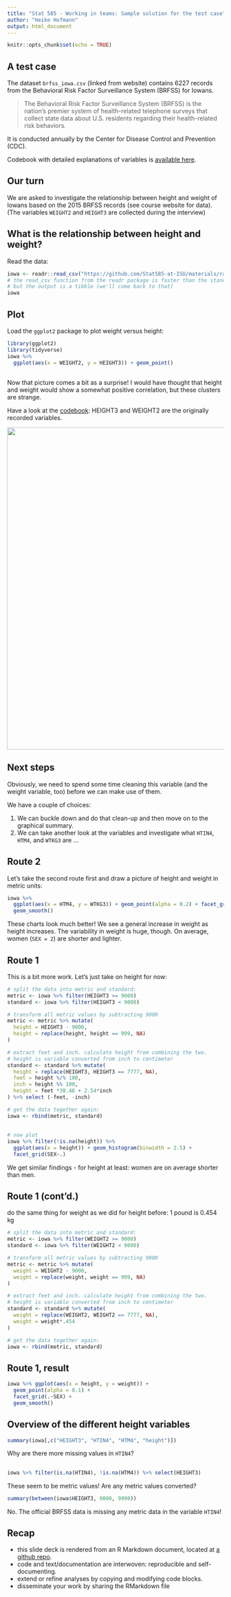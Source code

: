 ```yaml
---
title: "Stat 585 - Working in teams: Sample solution for the test case"
author: "Heike Hofmann"
output: html_document
---
```

```r
knitr::opts_chunk$set(echo = TRUE)
```

## A test case

The dataset `brfss_iowa.csv` (linked from website) contains 6227 records from the Behavioral Risk Factor Surveillance System (BRFSS) for Iowans.

> The Behavioral Risk Factor Surveillance System (BRFSS) is the nation's premier system of health-related telephone surveys that collect state data about U.S. residents regarding their health-related risk behaviors.

It is conducted annually by the Center for Disease Control and Prevention (CDC).

Codebook with detailed explanations of variables is [available here](https://www.cdc.gov/brfss/annual_data/2015/pdf/codebook15_llcp.pdf).

## Our turn

We are asked to investigate the relationship between height and weight of Iowans based on the 2015 BRFSS records (see course website for data).
(The variables `WEIGHT2` and `HEIGHT3` are collected during the interview)

## What is the relationship between height and weight? 

Read the data: 

```r
iowa <- readr::read_csv("https://github.com/Stat585-at-ISU/materials/raw/master/01_collaborative-environment/data/brfss_iowa.csv") 
# the read_csv function from the readr package is faster than the standard read.csv
# but the output is a tibble (we'll come back to that)
iowa
```

## Plot 

Load the `ggplot2` package to plot weight versus height:
```r
library(ggplot2)
library(tidyverse)
iowa %>% 
  ggplot(aes(x = WEIGHT2, y = HEIGHT3)) + geom_point()
```

## 
Now that picture comes a bit as a surprise! I would have thought that height and weight would show a somewhat positive correlation, but these clusters are strange.

Have a look at the [codebook](https://www.cdc.gov/brfss/annual_data/2015/pdf/codebook15_llcp.pdf): HEIGHT3 and WEIGHT2 are the originally recorded variables.

<img src="https://github.com/Stat585-at-ISU/materials/raw/master/01_collaborative-environment/images/codebook-height3.png" width=750>

## Next steps

Obviously, we need to spend some time cleaning this variable (and the weight variable, too) before we can make use of them. 

We have a couple of choices: 

(1) We can buckle down and do that clean-up and then move on to the graphical summary. 
(2) We can take another look at the variables and investigate what `HTIN4`, `HTM4`, and `WTKG3` are ... 

## Route 2

Let's take the second route first and draw a picture of height and weight in metric units:

```r
iowa %>% 
  ggplot(aes(x = HTM4, y = WTKG3)) + geom_point(alpha = 0.2) + facet_grid(.~SEX) +
  geom_smooth()
```

These charts look much better! We see a general increase in weight as height increases. The variability in weight is huge, though. On average, women (`SEX = 2`) are shorter and lighter.

## Route 1

This is a bit more work. Let's just take on height for now:

```r
# split the data into metric and standard:
metric <- iowa %>% filter(HEIGHT3 >= 9000)
standard <- iowa %>% filter(HEIGHT3 < 9000)

# transform all metric values by subtracting 9000
metric <- metric %>% mutate(
  height = HEIGHT3 - 9000,
  height = replace(height, height == 999, NA)
)

# extract feet and inch. calculate height from combining the two.
# height is variable converted from inch to centimeter
standard <- standard %>% mutate(
  height = replace(HEIGHT3, HEIGHT3 == 7777, NA),
  feet = height %/% 100,
  inch = height %% 100,
  height = feet *30.48 + 2.54*inch
) %>% select (-feet, -inch)

# get the data together again:
iowa <- rbind(metric, standard)
```

##

```r
# now plot
iowa %>% filter(!is.na(height)) %>%
  ggplot(aes(x = height)) + geom_histogram(binwidth = 2.5) +
  facet_grid(SEX~.)
```

We get similar findings - for height at least: women are on average shorter than men.

## Route 1 (cont'd.)

do the same thing for weight as we did for height before: 1 pound is 0.454 kg

```r
# split the data into metric and standard:
metric <- iowa %>% filter(WEIGHT2 >= 9000)
standard <- iowa %>% filter(WEIGHT2 < 9000)

# transform all metric values by subtracting 9000
metric <- metric %>% mutate(
  weight = WEIGHT2 - 9000,
  weight = replace(weight, weight == 999, NA)
)

# extract feet and inch. calculate height from combining the two.
# height is variable converted from inch to centimeter
standard <- standard %>% mutate(
  weight = replace(WEIGHT2, WEIGHT2 == 7777, NA),
  weight = weight*.454
) 

# get the data together again:
iowa <- rbind(metric, standard)
```

## Route 1, result

```r
iowa %>% ggplot(aes(x = height, y = weight)) + 
  geom_point(alpha = 0.1) +
  facet_grid(.~SEX) +
  geom_smooth()
```


## Overview of the different height variables

```r
summary(iowa[,c("HEIGHT3", "HTIN4", "HTM4", "height")])
```

Why are there more missing values in `HTIN4`?

##

```r
iowa %>% filter(is.na(HTIN4), !is.na(HTM4)) %>% select(HEIGHT3)
```

These seem to be metric values! Are any metric values  converted?

```r
summary(between(iowa$HEIGHT3, 9000, 9998))
```

No. The official BRFSS data is missing any metric data in the variable `HTIN4`!

## Recap

- this slide deck is rendered from an R Markdown document, located at [a github repo](https://github.com/Stat585-at-ISU/materials/tree/master/01_collaborative-environment).
- code and text/documentation are interwoven: reproducible and self-documenting.
- extend or refine analyses by copying and modifying code blocks.
- disseminate your work by sharing the RMarkdown file

